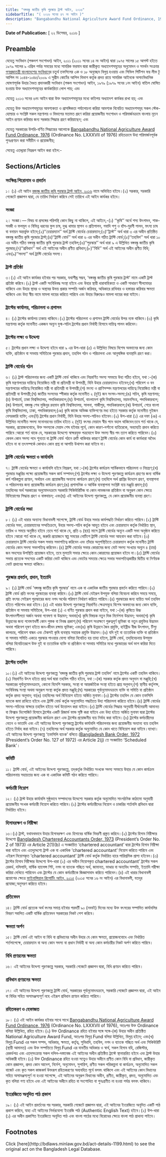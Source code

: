 ```yaml
---
title: "বঙ্গবন্ধু জাতীয় কৃষি পুরস্কার ট্রাস্ট আইন, ২০১৬"
sidebarTitle: "( ২০১৬ সনের ৪৭ নং আইন )"
description: "Bangabandhu National Agriculture Award Fund Ordinance, 1976 রহিতক্রমে উহা পরিমার্জনপূর্বক পুনঃপ্রণয়নের উদ্দেশ্যে প্রণীত আইন"
---
```


**Date of Publication:** [ ২২ ডিসেম্বর, ২০১৬ ]

## Preamble

যেহেতু সংবিধান (পঞ্চদশ সংশোধন) আইন, ২০১১ (২০১১ সনের ১৪ নং আইন) দ্বারা ১৯৭৫ সালের ১৫ আগস্ট হইতে ১৯৭৯ সালের ৯ এপ্রিল পর্যন্ত সময়ের মধ্যে সামরিক ফরমান দ্বারা জারীকৃত অধ্যাদেশসমূহের অনুমোদন ও সমর্থন সংক্রান্ত [গণপ্রজাতন্ত্রী বাংলাদেশের সংবিধান](/act-957.html "গণপ্রজাতন্ত্রী বাংলাদেশের সংবিধান")ের চতুর্থ তফসিলের ৩ক ও ১৮ অনুচ্ছেদ বিলুপ্ত হওয়ায় এবং সিভিল পিটিশন ফর লীভ টু আপিল নং ১০৪৪-১০৪৫/২০০৯ এ সুপ্রীম কোর্টের আপিল বিভাগ কর্তৃক প্রদত্ত রায়ে সামরিক আইনকে অসাংবিধানিক ঘোষণাপূর্বক উহার বৈধত প্রদানকারী সংবিধান (পঞ্চম সংশোধন) আইন, ১৯৭৯ (১৯৭৯ সনের ১নং আইন) বাতিল ঘোষিত হওয়ায় উক্ত অধ্যাদেশসমূহের কার্যকারিতা লোপ পায়; এবং

যেহেতু ২০১৩ সনের ৬নং আইন দ্বারা উক্ত অধ্যাদেশসমূহের মধ্যে কতিপয় অধ্যাদেশ কার্যকর রাখা হয়; এবং

যেহেতু উক্ত অধ্যাদেশসমূহের আবশ্যকতা ও প্রাসঙ্গিকতা পর্যালোচনা করিয়া আবশ্যক বিবেচিত অধ্যাদেশসমূহ সকল স্টেক-হোল্ডার ও সংশ্লিষ্ট সকল মন্ত্রণালয় ও বিভাগের মতামত গ্রহণ করিয়া প্রয়োজনীয় সংশোধন ও পরিমার্জনক্রমে বাংলায় নূতন আইন প্রণয়ন করিবার জন্য সরকার সিদ্ধান্ত গ্রহণ করিয়াছেন; এবং

যেহেতু সরকারের উপরি-বর্ণিত সিদ্ধান্তের আলোকে [Bangabandhu National Agriculture Award Fund Ordinance, 1976](/laws/volume-20/act-537 "Bangabandhu National Agriculture Award Fund Ordinance, 1976") (Ordinance No. LXXXVII of 1976) রহিতক্রমে উহা পরিমার্জনপূর্বক পুনঃপ্রণয়ন করা সমীচীন ও প্রয়োজনীয়;

সেহেতু এতদ্দ্বারা নিম্নরূপ আইন করা হইল:-

## Sections/Articles

### সংক্ষিপ্ত শিরোনাম ও প্রবর্তন

১। (১) এই আইন [বঙ্গবন্ধু জাতীয় কৃষি পুরস্কার ট্রাস্ট আইন, ২০১৬](/laws/volume-46/act-1199 "বঙ্গবন্ধু জাতীয় কৃষি পুরস্কার ট্রাস্ট আইন, ২০১৬") নামে অভিহিত হইবে।(২) সরকার, সরকারি গেজেটে প্রজ্ঞাপন দ্বারা, যে তারিখ নির্ধারণ করিবে সেই তারিখে এই আইন কার্যকর হইবে।

### সংজ্ঞা

২। সংজ্ঞা।― বিষয় বা প্রসঙ্গের পরিপন্থি কোন কিছু না থাকিলে, এই আইনে,-(১) ‘‘কৃষি’’ অর্থে শস্য উৎপাদন, শাক-সবজী ও ফলমূল ও বিভিন্ন ধরনের ফুল চাষ, দুগ্ধ খামার স্থাপন ও প্রতিপালন, গবাদি পশু ও হাঁস-মুরগী পালন, মৎস্য চাষ বা বনায়ন অন্তর্ভুক্ত হইবে;(২)‘‘চেয়ারম্যান’’ অর্থ ট্রাস্টি বোর্ডের চেয়ারম্যান;(৩)‘‘ট্রাস্ট’’ অর্থ ধারা ৩ এর অধীন প্রতিষ্ঠিত বঙ্গবন্ধু জাতীয় কৃষি পুরস্কার ট্রাস্ট;(৪)‘‘ট্রাস্টি বোর্ড’’ অর্থ ধারা ৬ এর অধীন গঠিত ট্রাস্টি বোর্ড;(৫)‘‘তহবিল’’ অর্থ ধারা ১০ এর অধীন গঠিত বঙ্গবন্ধু জাতীয় কৃষি পুরস্কার ট্রাস্ট তহবিল;(৬)‘‘পুরস্কার’’ অর্থ ধারা ৯ এ উল্লিখিত বঙ্গবন্ধু জাতীয় কৃষি পুরস্কার;(৭)‘‘প্রবিধান’’ অর্থ এই আইনের অধীন প্রণীত প্রবিধান;(৮)‘‘বিধি’’ অর্থ এই আইনের অধীন প্রণীত বিধি; এবং(৯)‘‘সদস্য’’ অর্থ ট্রাস্টি বোর্ডের সদস্য।

### ট্রাস্ট প্রতিষ্ঠা

৩।(১) এই আইন কার্যকর হইবার পর সরকার, যথাশীঘ্র সম্ভব, ‘বঙ্গবন্ধু জাতীয় কৃষি পুরস্কার ট্রাস্ট’ নামে একটি ট্রাস্ট প্রতিষ্ঠা করিবে।(২) ট্রাস্ট একটি সংবিধিবদ্ধ সংস্থা হইবে এবং উহার স্থায়ী ধারাবাহিকতা ও একটি সাধারণ সীলমোহর থাকিবে এবং উহার স্থাবর ও অস্থাবর উভয় প্রকার সম্পত্তি অর্জন করিবার, অধিকারে রাখিবার ও হস্তান্তর করিবার ক্ষমতা থাকিবে এবং উহা স্বীয় নামে মামলা দায়ের করিতে পারিবে এবং উহার বিরুদ্ধেও মামলা দায়ের করা যাইবে।

### ট্রাস্টের কার্যালয়, পরিচালনা ও প্রশাসন

৪। (১) ট্রাস্টের কার্যালয় ঢাকায় থাকিবে।(২) ট্রাস্টের পরিচালনা ও প্রশাসন ট্রাস্টি বোর্ডের উপর ন্যস্ত থাকিবে।(৩) কৃষি মন্ত্রণালয় কর্তৃক মনোনীত একজন অন্যূন যুগ্ম-সচিব ট্রাস্টের প্রধান নির্বাহী হিসাবে দায়িত্ব পালন করিবেন।

### ট্রাস্টের লক্ষ্য ও উদ্দেশ্য

৫। ট্রাস্টের প্রধান লক্ষ্য ও উদ্দেশ্য হইবে ধারা ৯ এর উপ-ধারা (৫) এ উল্লিখিত বিষয়ে বিশেষ অবদানের জন্য কোন ব্যক্তি, প্রতিষ্ঠান বা সমবায় সমিতিকে পুরস্কার প্রদান, তহবিল গঠন ও পরিচালনা এবং আনুষঙ্গিক ব্যবস্থাদি গ্রহণ করা।

### ট্রাস্টি বোর্ডের গঠন

৬। (১) ট্রাস্ট পরিচালনার জন্য একটি ট্রাস্টি বোর্ড থাকিবে এবং নিম্নবর্ণিত সদস্য সমন্বয়ে উহা গঠিত হইবে, যথা :-(ক) কৃষি মন্ত্রণালয়ের দায়িত্বে নিয়োজিত মন্ত্রী বা প্রতিমন্ত্রী বা উপমন্ত্রী, যিনি উহার চেয়ারম্যানও হইবেন;(খ) পরিবেশ ও বন মন্ত্রণালয়ের দায়িত্বে নিয়োজিত মন্ত্রী বা প্রতিমন্ত্রী বা উপমন্ত্রী;(গ) মৎস্য ও প্রাণিসম্পদ মন্ত্রণালয়ের দায়িত্বে নিয়োজিত মন্ত্রী বা প্রতিমন্ত্রী বা উপমন্ত্রী;(ঘ) জাতীয় সংসদের স্পীকার কর্তৃক মনোনীত ২ (দুই) জন সংসদ-সদস্য;(ঙ) সচিব, কৃষি মন্ত্রণালয়;(চ) উপাচার্য, ঢাকা বিশ্ববিদ্যালয়, পদাধিকারবলে;(ছ) উপাচার্য, বাংলাদেশ কৃষি বিশ্ববিদ্যালয়, ময়মনসিংহ, পদাধিকারবলে;(জ) উপাচার্য, বঙ্গবন্ধু শেখ মুজিবুর রহমান কৃষি বিশ্ববিদ্যালয়, সালনা, গাজীপুর, পদাধিকারবলে;(ঝ) উপাচার্য, শেরে বাংলা কৃষি বিশ্ববিদ্যালয়, ঢাকা, পদাধিকারবলে;(ঞ) কৃষি কাজে অভিজ্ঞ ব্যক্তিগণের মধ্য হইতে সরকার কর্তৃক মনোনীত দুইজন বেসরকারি ব্যক্তি; এবং(ট) ট্রাস্টের প্রধান নির্বাহী, যিনি উহার সদস্য-সচিবও হইবেন।(২) উপ-ধারা (১) এর দফা (ঞ) এ উল্লিখিত মনোনীত সদস্য মনোনয়নের তারিখ হইতে ২ (দুই) বৎসর মেয়াদে স্বীয় পদে বহাল থাকিবেন:তবে শর্ত থাকে যে, সরকার, প্রয়োজনবোধে, উক্ত সদস্যকে মেয়াদ শেষ হইবার পূর্বে, কোন কারণ-দর্শানো ব্যতিরেকে, অব্যাহতি প্রদান করিতে পারিবে :আরো শর্ত থাকে যে, সরকারের উদ্দেশ্যে স্বাক্ষরযুক্ত পত্রযোগে উক্ত সদস্য স্বীয় পদ ত্যাগ করিতে পারিবেন।(৩) কেবল কোন সদস্য পদে শূন্যতা বা ট্রাস্টি বোর্ড গঠনে ত্রুটি থাকিবার কারণে ট্রাস্টি বোর্ডের কোন কার্য বা কার্যধারা অবৈধ হইবে না বা তৎসম্পর্কে কোথাও কোন প্রশ্ন বা আপত্তি উথাপন করা যাইবে না।

### ট্রাস্টি বোর্ডের ক্ষমতা ও কার্যাবলি

৭। ট্রাস্টি বোর্ডের ক্ষমতা ও কার্যাবলি হইবে নিম্নরূপ, যথা :-(ক) ট্রাস্টের কার্যক্রম সার্বিকভাবে পরিচালনা ও নিয়ন্ত্রণ;(খ) পুরস্কার মঞ্জুরির লক্ষ্যে প্রয়োজনীয় সকল কার্য সম্পাদন;(গ) ট্রাস্টের লক্ষ্য ও উদ্দেশ্য পূরণকল্পে কার্যক্রম গ্রহণের জন্য বার্ষিক কর্ম পরিকল্পনা প্রণয়ন, অর্থায়ন এবং প্রয়োজনীয় অন্যান্য কার্যক্রম গ্রহণ;(ঘ) তহবিলে অর্থ প্রাপ্তির উদ্যোগ গ্রহণ, ব্যবস্থাপনা ও পরিচালনার জন্য প্রয়োজনীয় কার্যক্রম গ্রহণ;(ঙ) প্রশাসনিক ও আর্থিক ব্যবস্থাপনা সংশ্লিষ্ট ব্যয় মঞ্জুরি প্রদান;(চ) তহবিলের অর্থ সরকারের অনুমোদনক্রমে সরকারি সিকিউরিটিজ বা কোন লাভজনক প্রতিষ্ঠান বা অনুরূপ কোন ক্ষেত্রে বিনিয়োগের সিদ্ধান্ত গ্রহণ ও বাস্তবায়ন; এবং(ছ) এই আইনের উদ্দেশ্য পূরণকল্পে, যে কোন প্রয়োজনীয় ব্যবস্থা গ্রহণ।

### ট্রাস্টি বোর্ডের সভা

৮। (১) এই ধারার অন্যান্য বিধানাবলী সাপেক্ষে, ট্রাস্টি বোর্ড উহার সভার কার্যপদ্ধতি নির্ধারণ করিতে পারিবে।(২) ট্রাস্টি বোর্ডের সভা, চেয়ারম্যানের সম্মতিক্রমে, উহার সদস্য-সচিব কর্তৃক আহুত হইবে এবং চেয়ারম্যান কর্তৃক নির্ধারিত স্থান, তারিখ ও সময়ে অনুষ্ঠিত হইবে :তবে শর্ত থাকে যে, প্রতি ৬ (ছয়) মাসে ট্রাস্টি বোর্ডের অন্যূন একটি সভা অনুষ্ঠান করিতে হইবে :আরো শর্ত থাকে যে, জরুরি প্রয়োজনে স্বল্প সময়ের নোটিশে ট্রাস্টি বোর্ডের সভা আহবান করা যাইবে।(৩) চেয়ারম্যান ট্রাস্টি বোর্ডের সকল সভায় সভাপতিত্ব করিবেন এবং তাঁহার অনুপস্থিতিতে চেয়ারম্যান কর্তৃক মনোনীত ট্রাস্টি বোর্ডের কোন সদস্য সভাপতিত্ব করিবেন।(৪) ট্রাস্টি বোর্ডের সভার কোরামের জন্য মোট সদস্য সংখ্যার অন্যূন ৪ (চার) জন সদস্যের উপস্থিতি প্রয়োজন হইবে, তবে মুলতবি সভার ক্ষেত্রে কোন কোরামের প্রয়োজন হইবে না।(৫) ট্রাস্টি বোর্ডের সভায় প্রত্যেক সদস্যের একটি করিয়া ভোট থাকিবে এবং ভোটের সমতার ক্ষেত্রে সভার সভাপতিত্বকারীর দ্বিতীয় বা নির্ণায়ক ভোট প্রদানের ক্ষমতা থাকিবে।

### পুরস্কার প্রবর্তন, প্রদান, ইত্যাদি

৯। (১) ট্রাস্টি বোর্ড ‘বঙ্গবন্ধু জাতীয় কৃষি পুরস্কার’ নামে এক বা একাধিক জাতীয় পুরস্কার প্রবর্তন করিতে পারিবে।(২) ট্রাস্টি বোর্ড প্রতি বৎসর পুরস্কারের ব্যবস্থা করিবে।(৩) ট্রাস্টি বোর্ড যেইরূপ উপযুক্ত বলিয়া বিবেচনা করিবে সময়ে সময়ে, প্রতি বৎসর সেইরূপ পুরস্কারের জন্য নগদ অর্থের পরিমাণ নির্ধারণ করিতে পারিবে।(৪) পুরস্কারের জন্য ব্যয়িত অর্থ তহবিল হইতে পরিশোধ করা হইবে।(৫) এই ধারার উদ্দেশ্য পূরণকল্পে নিম্নবর্ণিত ক্ষেত্রসমূহে বিশেষ অবদানের জন্য কোন ব্যক্তি, প্রতিষ্ঠান বা সমবায় সমিতিকে, উপ-ধারা (১) এ বর্ণিত পুরস্কার প্রদান করা যাইবে, যথা :-(ক) কৃষিতে উচ্চ উৎপাদনশীলতা অর্জন অথবা গবেষণা বা উদ্ভাবন; অথবা(খ) কৃষি বিষয়ক নতুন দিক নির্দেশনা উদ্ভাবন; অথবা(গ) কৃষি উন্নয়নের জন্য গবেষণাধর্মী কোন পুস্তক বা নিবন্ধ প্রকাশ;(ঘ) পরিবেশ সংরক্ষণে গুরুত্বপূর্ণ ভূমিকা বা নতুন প্রযুক্তির উদ্ভাবন অথবা পরিবেশ দূষণ হইতে জন-জীবন রক্ষায় ভূমিকা; এবং(ঙ) কৃষি উন্নয়নে জৈব প্রযুক্তি, হাইব্রীড বীজ উৎপাদন, টিস্যু কালচার, পরিবেশ বান্ধব এবং টেকসই কৃষি ব্যবস্থায় সহায়ক প্রযুক্তি উদ্ভাবন।(৬) যদি দুই বা ততোধিক ব্যক্তি বা প্রতিষ্ঠান বা সমবায় সমিতি একত্রে পুরস্কার পাওয়ার যোগ্য বলিয়া বিবেচিত হয় তাহা হইলে, ট্রাস্টি বোর্ড, তদ্‌বিবেচনায় উপযুক্ত বলিয়া বিবেচিতরূপে উক্ত দুই বা ততোধিক ব্যক্তি বা প্রতিষ্ঠান বা সমবায় সমিতির মধ্যে পুরস্কারের অর্থ ভাগ করিয়া দিতে পারিবে।

### ট্রাস্টের তহবিল

১০।(১) এই আইনের উদ্দেশ্য পূরণকল্পে ‘বঙ্গবন্ধু জাতীয় কৃষি পুরস্কার ট্রাস্ট তহবিল’ নামে ট্রাস্টের একটি তহবিল থাকিবে।(২) নিম্নবর্ণিত উৎস হইতে প্রাপ্ত অর্থ দ্বারা তহবিল গঠিত হইবে, যথা :-(ক) সরকার কর্তৃক প্রদত্ত অনুদান বা মঞ্জুরি;(খ) সরকারের পূর্বানুমোদনক্রমে, কোনো বিদেশি সরকার, সংস্থা বা আন্তর্জাতিক সংস্থা হইতে প্রাপ্ত অনুদান;(গ) স্থানীয় কর্তৃপক্ষ, সংবিধিবদ্ধ সংস্থা অথবা অনুরূপ সংস্থা কর্তৃক প্রদত্ত মঞ্জুরি;(ঘ) সরকারের পূর্বানুমোদনক্রমে ব্যক্তি বা সমিতি বা প্রতিষ্ঠান কর্তৃক প্রদত্ত অনুদান; বা(ঙ) তহবিলের অর্থ বিনিয়োগ হইতে অর্জিত মুনাফা।(৩) ট্রাস্টের তহবিল যে কোন তফসিলি ব্যাংকে জমা রাখিতে হইবে এবং ট্রাস্টি বোর্ড কর্তৃক অনুমোদিত পদ্ধতিতে উহা পরিচালনা করিতে হইবে।(৪) ট্রাস্টি বোর্ডের সদস্য-সচিবের স্বাক্ষরে তহবিল হইতে অর্থ উত্তোলন করা যাইবে।(৫) ট্রাস্টি বোর্ডের সিদ্ধান্ত অনুযায়ী দীর্ঘমেয়াদী আমানত বা ফিক্সড ডিপোজিট হিসাবে ট্রাস্টের একটি রিজার্ভ ফান্ড সৃষ্টি করা যাইবে এবং উহা হইতে অর্জিত মুনাফা দ্বারা ট্রাস্টের উদ্দেশ্য পূরণকল্পে প্রয়োজনীয় কার্যক্রম গ্রহণ এবং ট্রাস্টের প্রয়োজনীয় ব্যয় নির্বাহ করা যাইবে।(৬) ট্রাস্টের কর্মচারীদের বেতন ও ভাতাদি এবং এই আইনের উদ্দেশ্য পূরণকল্পে ট্রাস্টের কার্যাবলি পরিচালনার জন্য প্রয়োজনীয় অন্যান্য ব্যয় তহবিল হইতে নির্বাহ করা যাইবে।(৭) তহবিলের অর্থ সরকার কর্তৃক অনুমোদিত যে কোন খাতে বিনিয়োগ করা যাইবে।ব্যাখ্যা। এই আইনের উদ্দেশ্য পূরণকল্পে ‘তফসিলি ব্যাংক’ বলিতে ([Bangladesh Bank Order, 1972](/laws/volume-16/act-415 "Bangladesh Bank Order, 1972 ") (President’s Order No. 127 of 1972) এর Article 2(j) তে সংজ্ঞায়িত ‘Scheduled Bank’।

### কমিটি

১১। ট্রাস্টি বোর্ড, এই আইনের উদ্দেশ্য পূরণকল্পে, তদ্‌কর্তৃক নির্ধারিত সংখ্যক সদস্য সমন্বয়ে উহার যে কোন কার্যক্রম পরিচালনায় সহায়তার জন্য এক বা একাধিক কমিটি গঠন করিতে পারিবে।

### কর্মচারী নিয়োগ

১২। (১) ট্রাস্ট উহার কার্যাবলি সুষ্ঠুভাবে সম্পাদনের উদ্দেশ্যে সরকার কর্তৃক অনুমোদিত সাংগঠনিক কাঠামো অনুযায়ী প্রয়োজনীয় সংখক কর্মচারী নিয়োগ করিতে পারিবে।(২) ট্রাস্টের কর্মচারীদের নিয়োগ ও চাকরির শর্তাবলি প্রবিধান দ্বারা নির্ধারিত হইবে।

### হিসাবরক্ষণ ও নিরীক্ষা

১৩।(১) ট্রাস্ট, যথাযথভাবে উহার হিসাবরক্ষণ এবং হিসাবের বার্ষিক বিবরণী প্রস্তুত করিবে।(২) ট্রাস্টের হিসাব নিরীক্ষার উদ্দেশ্যে [Bangladesh Chartered Accountants Order, 1973](/laws/volume-18/act-442 "Bangladesh Chartered Accountants Order, 1973 ") (President’s Order No. 2 of 1973) এর Article 2(1)(b) এ সংজ্ঞায়িত ‘chartered accountant’ দ্বারা ট্রাস্টের হিসাব নিরীক্ষা করা যাইবে এবং এতদুদ্দেশ্যে ট্রাস্ট এক বা একাধিক ‘chartered accountant’ নিয়োগ করিতে পারিবে এবং এইরূপ নিয়োগকৃত ‘chartered accountant’ ট্রাস্টি বোর্ড কর্তৃক নির্ধারিত হারে পারিশ্রমিক প্রাপ্য হইবেন।(৩) ট্রাস্টের হিসাব নিরীক্ষার উদ্দেশ্যে উপ-ধারা (২) এর অধীন নিয়োগকৃত chartered accountant’ ট্রাস্টের সকল রেকর্ড, দলিলাদি, বার্ষিক ব্যালেন্স শিট, নগদ বা ব্যাংকে গচ্ছিত অর্থ, জামানত, ভাণ্ডার বা অন্যবিধ সম্পত্তি, ইত্যাদি পরীক্ষা করিয়া দেখিতে পারিবেন এবং ট্রাস্টের যে কোন কর্মচারীকে জিজ্ঞাসাবাদ করিতে পারিবেন।(৪) এই ধারার বিধানাবলী প্রয়োগের ক্ষেত্রে [ফাইনান্সিয়াল রিপোর্টিং আইন, ২০১৫](/laws/volume-45/act-1169 "ফাইনান্সিয়াল রিপোর্টিং আইন, ২০১৫") (২০১৫ সনের ১৬ নং আইন) এর বিধানাবলী, যতদূর প্রযোজ্য,অনুসরণ করিতে হইবে।

### প্রতিবেদন

১৪। ট্রাস্টি বোর্ড প্রত্যেক অর্থ বৎসর সমাপ্ত হইবার পরবর্তী ৯০ (নববই) দিনের মধ্যে উক্ত বৎসরের সম্পাদিত কার্যাবলির বিবরণ সম্বলিত একটি বার্ষিক প্রতিবেদন সরকারের নিকট পেশ করিবে।

### ক্ষমতা অর্পণ

১৫। ট্রাস্টি বোর্ড এই আইন বা বিধি বা প্রবিধানের অধীন উহার যে কোন ক্ষমতা, প্রয়োজনবোধে এবং নির্ধারিত শর্তসাপেক্ষে, চেয়ারম্যান বা অন্য কোন সদস্য বা প্রধান নির্বাহী বা অন্য কোন কর্মচারীর নিকট অর্পণ করিতে পারিবে।

### বিধি প্রণয়নের ক্ষমতা

১৬। এই আইনের উদ্দেশ্য পূরণকল্পে সরকার, সরকারি গেজেটে প্রজ্ঞাপন দ্বারা, বিধি প্রণয়ন করিতে পারিবে।

### প্রবিধান প্রণয়নের ক্ষমতা

১৭। এই আইনের উদ্দেশ্য পূরণকল্পে ট্রাস্টি বোর্ড, সরকারের পূর্বানুমোদনক্রমে, সরকারি গেজেটে প্রজ্ঞাপন দ্বারা, এই আইন বা বিধির সহিত অসামঞ্জস্যপূর্ণ নহে এইরূপ প্রবিধান প্রণয়ন করিতে পারিবে।

### রহিতকরণ ও হেফাজত

১৮। (১) এই আইন কার্যকর হইবার সাথে সাথে [Bangabandhu National Agriculture Award Fund Ordinance, 1976](/laws/volume-20/act-537 "Bangabandhu National Agriculture Award Fund Ordinance, 1976") (Ordinance No. LXXXVII of 1976), অতঃপর উক্ত Ordinance বলিয়া উল্লিখিত, রহিত হইবে।(২) উক্ত Ordinance রহিত হইবার সঙ্গে সঙ্গে-(ক) উহার অধীন প্রতিষ্ঠিত National Agriculture Award Fund, অতঃপর বিলুপ্ত Fund বলিয়া উল্লিখিত, বিলুপ্ত হইবে; এবং(খ) বিলুপ্ত Fund এর সকল সম্পদ, অধিকার, ক্ষমতা, কর্তৃত্ব, সুবিধাদি, তহবিল, নগদ ও ব্যাংকে গচ্ছিত অর্থ এবং সিকিউরিটি (স্থায়ী আমানত) এবং উক্ত সম্পত্তিতে বিলুপ্ত Fund এর যাবতীয় অধিকার ও স্বার্থ, সকল হিসাব বহি, রেজিস্টার, রেকর্ডপত্র এবং এতদ্‌সংক্রান্ত সকল দলিল-দস্তাবেজ এই আইনের অধীন প্রতিষ্ঠিত ট্রাস্টে স্থানান্তরিত হইবে এবং ট্রাস্ট উহার অধিকারী হইবে।(৩) উক্ত Ordinance রহিত হওয়া সত্ত্বেও উহার অধীনে প্রণীত কোন বিধি বা প্রবিধান, জারীকৃত কোন প্রজ্ঞাপন, প্রদত্ত কোন আদেশ, নির্দেশ, অনুমোদন, সুপারিশ, প্রণীত সকল পরিকল্পনা বা কার্যক্রম, অনুমোদিত সকল বাজেট এবং কৃত সকল কাজকর্ম উক্তরূপ রহিতকরণের অব্যবহিত পূর্বে বলবৎ থাকিলে এবং এই আইনের কোন বিধানের সহিত অসামঞ্জস্যপূর্ণ না হওয়া সাপেক্ষে, এই আইনের অনুরূপ বিধানের অধীন, প্রণীত, জারীকৃত, প্রদত্ত, অনুমোদিত এবং কৃত বলিয়া গণ্য হইবে এবং এই আইনের অধীনে রহিত বা সংশোধিত বা পুনঃপ্রণীত না হওয়া পর্যন্ত বলবৎ থাকিবে।

### ইংরেজিতে অনূদিত পাঠ প্রকাশ

১৯। (১) এই আইন প্রবর্তনের পর সরকার, সরকারি গেজেটে প্রজ্ঞাপন দ্বারা, এই আইনের ইংরেজিতে অনূদিত একটি পাঠ প্রকাশ করিবে, যাহা এই আইনের নির্ভরযোগ্য ইংরেজি পাঠ (Authentic English Text) হইবে।(২) উপ-ধারা (১) এর অধীন প্রকাশিত ইংরেজিতে অনূদিত পাঠ এবং বাংলা পাঠের মধ্যে বিরোধের ক্ষেত্রে বাংলা পাঠ প্রাধান্য পাইবে।

## Footnotes

<Note>
  Click [here](http://bdlaws.minlaw.gov.bd/act-details-1199.html) to see the original act on the Bangladesh Legal Database.
</Note>
